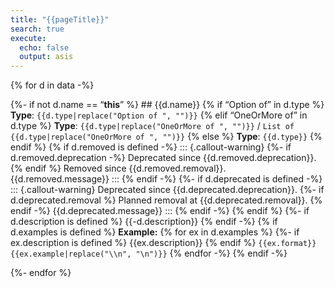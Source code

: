 ```yaml
---
title: "{{pageTitle}}"
search: true
execute:
  echo: false
  output: asis
---
```


{% for d in data -%}

{%- if not d.name == "__this__" %}
## {{d.name}}
{% if "Option of " in d.type %}
**Type**: `{{d.type|replace("Option of ", "")}}`
{% elif "OneOrMore of " in d.type %}
**Type**: `{{d.type|replace("OneOrMore of ", "")}}` / `List of {{d.type|replace("OneOrMore of ", "")}}`
{% else %}
**Type**: `{{d.type}}`
{% endif %}
{% if d.removed is defined -%}
::: {.callout-warning}
{%- if d.removed.deprecation -%}
Deprecated since {{d.removed.deprecation}}. {% endif %}
Removed since {{d.removed.removal}}. {{d.removed.message}}
:::
{% endif -%}
{%- if d.deprecated is defined -%}
::: {.callout-warning}
Deprecated since {{d.deprecated.deprecation}}.
{%- if d.deprecated.removal %} Planned removal at {{d.deprecated.removal}}. {% endif -%}
{{d.deprecated.message}}
:::
{% endif -%}
{% endif %}
{%- if d.description is defined %}
{{-d.description}}
{% endif -%}
{% if d.examples is defined %}
**Example:**
{% for ex in d.examples %}
{%- if ex.description is defined %}
{{ex.description}}
{% endif %}
```{{ex.format}}
{{ex.example|replace("\\n", "\n")}}
```
{% endfor -%}
{% endif -%}

{%- endfor %}

